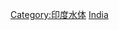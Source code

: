 {{Catnav|頁面分類|地理|水體|河流|各国河流}}
{{Catnav|頁面分類|地理|水體|河流|亚洲河流}}
{{Catnav|頁面分類|地理|地形|河流|各国河流}}
{{Catnav|頁面分類|地理|地形|河流|亚洲河流}}

{{catmore|印度河流列表}}
{{Commonscat|Rivers of India}}

[[Category:印度水体|Category:印度水体]]
[[Category:亚洲各国河流|India]]